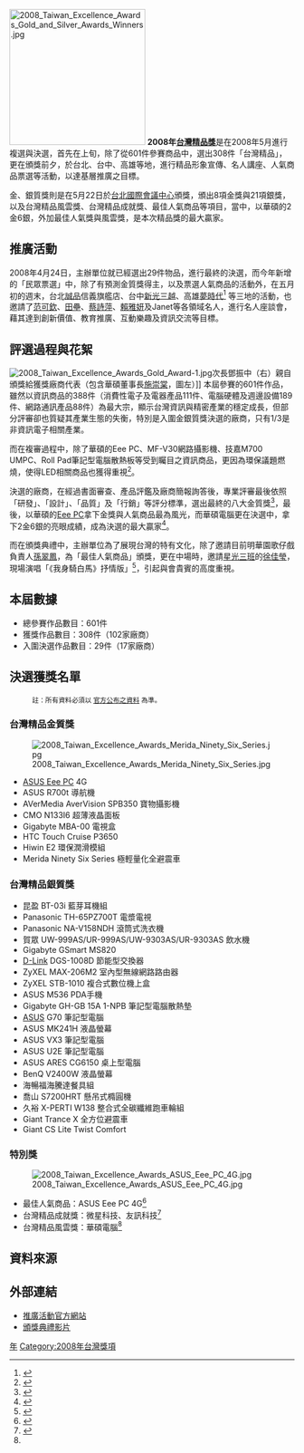 [[File:2008_Taiwan_Excellence_Awards_Gold_and_Silver_Awards_Winners.jpg|240px]]
'''2008年[[台灣精品獎|台灣精品獎]]'''是在2008年5月進行複選與決選，首先在上旬，除了從601件參賽商品中，選出308件「台灣精品」，更在頒獎前夕，於台北、台中、高雄等地，進行精品形象宣傳、名人講座、人氣商品票選等活動，以達基層推廣之目標。

金、銀質獎則是在5月22日於[[台北國際會議中心|台北國際會議中心]]頒獎，頒出8項金獎與21項銀獎，以及台灣精品風雲獎、台灣精品成就獎、最佳人氣商品等項目，當中，以華碩的2金6銀，外加最佳人氣獎與風雲獎，是本次精品獎的最大贏家。
== 推廣活動 ==
2008年4月24日，主辦單位就已經選出29件物品，進行最終的決選，而今年新增的「民眾票選」中，除了有預測金質獎得主，以及票選人氣商品的活動外，在五月初的週末，台北[[誠品|誠品]]信義旗艦店、台中[[新光三越|新光三越]]、高雄[[夢時代|夢時代]]<ref>{{cite news|url=http://www.ntdtv.com/xtr/b5/2008/05/10/a139270.html|title=台灣精品金銀質獎入圍產品展|author=郝雪卿|publisher=[[中央通訊社|中央通訊社]]|date=2008年5月10日|accessdate=2008年5月23日|archive-date=2016年3月4日|archive-url=https://web.archive.org/web/20160304083653/http://www.ntdtv.com/xtr/b5/2008/05/10/a139270.html|dead-url=no}}</ref> 等三地的活動，也邀請了[[范可欽|范可欽]]、[[田壘|田壘]]、[[蔡詩萍|蔡詩萍]]、[[賴雅妍|賴雅妍]]及Janet等各領域名人，進行名人座談會，藉其達到創新價值、教育推廣、互動樂趣及資訊交流等目標。

== 評選過程與花絮 ==
[[File:2008_Taiwan_Excellence_Awards_Gold_Award-1.jpg|thumb]]次長鄧振中（右）親自頒獎給獲獎廠商代表（包含華碩董事長[[施崇棠|施崇棠]]，圖左）]]
本屆參賽的601件作品，雖然以資訊商品的388件（消費性電子及電器產品111件、電腦硬體及週邊設備189件、網路通訊產品88件）為最大宗，顯示台灣資訊與精密產業的穩定成長，但部分評審卻也質疑其產業生態的失衡，特別是入圍金銀質獎決選的廠商，只有1/3是非資訊電子相關產業。

而在複審過程中，除了華碩的Eee PC、MF-V30網路攝影機、技嘉M700 UMPC、Roll Pad筆記型電腦散熱板等受到矚目之資訊商品，更因為環保議題燃燒，使得LED相關商品也獲得重視<ref>{{cite press release|title=第16屆台灣精品獎暨台灣精品金銀質獎入圍名單出爐！|publisher=[[中華民國對外貿易發展協會|中華民國對外貿易發展協會]]|date=2008年4月28日|url=http://www.brandingtaiwan.org/public/aboutContent.asp?id=2675|accessdate=2008年5月24日}}{{dead link|date=十一月 2017 |bot=InternetArchiveBot }}</ref>。

決選的廠商，在經過書面審查、產品評鑑及廠商簡報詢答後，專業評審最後依照「研發」、「設計」、「品質」及「行銷」等評分標準，選出最終的八大金質獎<ref>{{Cite news|url=http://tech.chinatimes.com/2007Cti/2007Cti-News/Inc/2007cti-news-Tech-inc/Tech-Content/0,4703,130509+132008052301212,00.html|title=台灣精品 創新設計|author=戴瑞芬|publisher=[[中國廣播公司|中國廣播公司]]|date=2008年5月23日|accessdate=2008年5月24日|deadurl=yes|archiveurl=https://web.archive.org/web/20080526075347/http://tech.chinatimes.com/2007Cti/2007Cti-News/Inc/2007cti-news-Tech-inc/Tech-Content/0,4703,130509+132008052301212,00.html|archivedate=2008年5月26日}}</ref>，最後，以華碩的[[Eee_PC|Eee PC]]拿下金獎與人氣商品最為風光，而華碩電腦更在決選中，拿下2金6銀的亮眼成績，成為決選的最大贏家<ref>{{Cite news|url=http://www.libertytimes.com.tw/2008/new/may/23/today-e15.htm|title=台灣八精品 榮獲金質獎|author=曾慧雯|publisher=自由時報|date=2008年5月23日|accessdate=2008年5月24日|deadurl=yes|archiveurl=https://web.archive.org/web/20080526091753/http://www.libertytimes.com.tw/2008/new/may/23/today-e15.htm|archivedate=2008年5月26日}}</ref>。

而在頒獎典禮中，主辦單位為了展現台灣的特有文化，除了邀請目前明華園歌仔戲負責人[[孫翠鳳|孫翠鳳]]，為「最佳人氣商品」頒獎，更在中場時，邀請[[星光三班|星光三班]]的[[徐佳瑩|徐佳瑩]]，現場演唱「《我身騎白馬》抒情版」<ref>{{Cite web |url=http://youtube.com/watch?v=O7GJR28-LRQ |title=星光三班徐佳瑩在台灣精品獎頒獎典禮演唱「我身騎白馬」 - YouTube<!-- 机器人生成的标题 --> |accessdate=2008-05-24 |archive-date=2016-04-29 |archive-url=https://web.archive.org/web/20160429190556/https://www.youtube.com/watch?v=O7GJR28-LRQ |dead-url=no }}</ref>，引起與會貴賓的高度重視。

== 本屆數據 ==
*總參賽作品數目：601件
*獲獎作品數目：308件（102家廠商）
*入圍決選作品數目：29件（17家廠商）
== 決選獲獎名單 ==
:<small>註：所有資料必須以 [https://web.archive.org/web/20080608080310/http://www.brandingtaiwan.org/public/aboutContent.asp?id=2708 官方公布之資料] 為準。</small>
=== 台灣精品金質獎 ===
[[File:2008_Taiwan_Excellence_Awards_Merida_Ninety_Six_Series.jpg|thumb]]
*[[ASUS_Eee_PC|ASUS Eee PC]] 4G
*ASUS R700t 導航機
*AVerMedia AverVision SPB350 寶物攝影機
*CMO N133I6 超薄液晶面板
*Gigabyte MBA-00 電視盒
*HTC Touch Cruise P3650
*Hiwin E2 環保潤滑模組
*Merida Ninety Six Series 極輕量化全避震車

=== 台灣精品銀質獎 ===
*昆盈 BT-03i 藍芽耳機組
*Panasonic TH-65PZ700T 電漿電視
*Panasonic NA-V158NDH 滾筒式洗衣機
*賀眾 UW-999AS/UR-999AS/UW-9303AS/UR-9303AS 飲水機
*Gigabyte GSmart MS820
*[http://www.dlinktw.com.tw D-Link]{{Wayback|url=http://www.dlinktw.com.tw/ |date=20200923103923 }} DGS-1008D 節能型交換器
*ZyXEL MAX-206M2 室內型無線網路路由器
*ZyXEL STB-1010 複合式數位機上盒
*ASUS M536 PDA手機
*Gigabyte GH-GB 15A 1-NPB 筆記型電腦散熱墊
*[http://www.asus.com/tw/ ASUS]{{Wayback|url=http://www.asus.com/tw/ |date=20201202061034 }} G70 筆記型電腦
*ASUS MK241H 液晶螢幕
*ASUS VX3 筆記型電腦
*ASUS U2E 筆記型電腦
*ASUS ARES CG6150 桌上型電腦
*BenQ V2400W 液晶螢幕
*海暢福海騰達餐具組
*喬山 S7200HRT 懸吊式橢圓機
*久裕 X-PERTI W138 整合式全碳纖維跑車輪組
*Giant Trance X 全方位避震車
*Giant CS Lite Twist Comfort

=== 特別獎 ===
[[File:2008_Taiwan_Excellence_Awards_ASUS_Eee_PC_4G.jpg|thumb]]
*最佳人氣商品：ASUS Eee PC 4G<ref>{{Cite news|url=http://1-apple.com.tw/index.cfm?Fuseaction=Article&Sec_ID=4&ShowDate=20080523&IssueID=20080523&art_id=30580008|title=華碩Eee PC 稱冠精品人氣王 8產品獲金質獎 宏達電手機也上榜|author=徐毓莉|coauthor=藍珮瑜|publisher=[[蘋果日報_(台灣)|蘋果日報]]|date=2008年5月23日|accessdate=2008年5月24日|deadurl=yes|archiveurl=https://web.archive.org/web/20081205031357/http://1-apple.com.tw/index.cfm?Fuseaction=Article|archivedate=2008年12月5日}}</ref>
*台灣精品成就獎：微星科技、友訊科技<ref name="sp">{{Cite news|url=http://www.nownews.com/2008/05/23/339-2279165.htm|title=施崇棠笑呵呵！華碩Eee PC勇奪台灣精品獎一哥|author=蘇湘雲|publisher=東森新聞|date=2008年5月23日|accessdate=2008年5月24日|archive-date=2008年5月26日|archive-url=https://web.archive.org/web/20080526054416/http://www.nownews.com/2008/05/23/339-2279165.htm|dead-url=no}}</ref>
*台灣精品風雲獎：華碩電腦<ref name="sp" />

== 資料來源 ==
{{Reflist}}
== 外部連結 ==
{{Wikinews|2008台灣精品金銀質獎 華碩電腦成最大贏家}}
{{Commonscat|2008 Taiwan Excellence Awards}}
*[https://web.archive.org/web/20080517140654/http://taiwan.touch4u.net/ 推廣活動官方網站]
*[http://crs.ccdntech.com/rds/rd.play?file=vod82/20080522.wmv 頒獎典禮影片]{{Wayback|url=http://crs.ccdntech.com/rds/rd.play?file=vod82%2F20080522.wmv |date=20160305163811 }}

[[Category:台灣精品獎|年]]
[[Category:2008年台灣獎項|Category:2008年台灣獎項]]